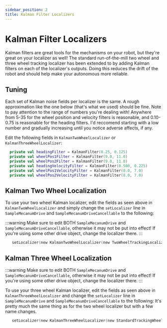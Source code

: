 ---
sidebar_position: 2
title: Kalman Filter Localizers
---


# Kalman Filter Localizers

Kalman filters are great tools for the mechanisms on your robot, but they're great on your localizer as well! The standard run-of-the-mill two wheel and three wheel tracking localizer has been extended to by adding Kalman filters on each of the localizer's outputs.
Doing this reduces the drift of the robot and should help make your autonomous more reliable.

## Tuning

Each set of Kalman noise fields per localizer is the same. A rough approximation like the one below (that's what we used) should be fine. Note to pay attention to the range of numbers you're dealing with!
Anywhere from 5-35 for the wheel position and velocity filters is reasonable, and 0.10-0.75 is reasonable for the heading filters. I'd reccomend starting with a low number and gradually increasing until you notice adverse affects, if any.

Edit the following fields in `KalmanTwoWheelLocalizer` or `KalmanThreeWheelLocalizer`:

<Tabs groupId="programming-language">
<TabItem value="kotlin" label="Kotlin">

  ```kotlin
    private val headingFilter = KalmanFilter(0.25, 0.125)
    private val wheelPos1Filter = KalmanFilter(9.0, 11.0)
    private val wheelPos2Filter = KalmanFilter(9.0, 11.0)
    private val headingVelocityFilter = KalmanFilter(0.500, 0.225)
    private val wheelPos1VelocityFilter = KalmanFilter(8.0, 7.0)
    private val wheelPos2VelocityFilter = KalmanFilter(8.0, 7.0)
  ```

</TabItem>

</Tabs>

## Kalman Two Wheel Localization

To use your two wheel Kalman localizer, edit the fields as seen above in `KalmanTwoWheelLocalizer` and simply change the `setLocalizer` line in `SampleMecanumDrive` and `SampleMecanumDriveCancellable` to the following:

:::warning
Make sure to edit BOTH `SampleMecanumDrive` and `SampleMecanumDriveCancellable`, otherwise it may not be put into effect! If you're using some other drive object, change the localizer there.
:::

<Tabs groupId="programming-language">
<TabItem value="kotlin" label="Kotlin">

  ```kotlin
     setLocalizer(new KalmanTwoWheelLocalizer(new TwoWheelTrackingLocalizer(hardwareMap, this)));
  ```
</TabItem>
</Tabs>

## Kalman Three Wheel Localization

:::warning
Make sure to edit BOTH `SampleMecanumDrive` and `SampleMecanumDriveCancellable`, otherwise it may not be put into effect! If you're using some other drive object, change the localizer there.
:::

To use your three wheel Kalman localizer, edit the fields as seen above in `KalmanThreeWheelLocalizer` and change the `setLocalizer` line in `SampleMecanumDrive` and `SampleMecanumDriveCancellable` to the following:
It's pretty much the same thing as for the two wheel localizer but with a few name changes. 

<Tabs groupId="programming-language">
<TabItem value="kotlin" label="Kotlin">

  ```Kotlin
     setLocalizer(new KalmanThreeWheelLocalizer(new StandardTrackingWheelLocalizer(hardwareMap, this)));
  ```
</TabItem>
</Tabs>
